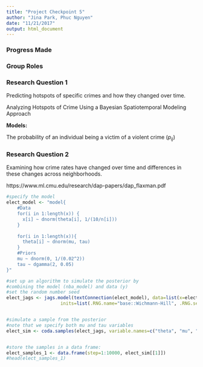 ```yaml
---
title: "Project Checkpoint 5"
author: "Jina Park, Phuc Nguyen"
date: "11/21/2017"
output: html_document
---
```


### Progress Made

### Group Roles

### Research Question 1

Predicting hotspots of specific crimes and how they changed over time.

Analyzing Hotspots of Crime Using a Bayesian Spatiotemporal Modeling Approach


**Models:**

The probability of an individual being a victim of a violent crime ($p_{ij}$)

### Research Question 2

Examining how crime rates have changed over time and differences in these changes across neighborhoods.

https://www.ml.cmu.edu/research/dap-papers/dap_flaxman.pdf


```r
#specify the model
elect_model <- "model{
    #Data
    for(i in 1:length(x)) {
      x[i] ~ dnorm(theta[i], 1/(10/n[i]))
    }
    
    for(i in 1:length(x)){
      theta[i] ~ dnorm(mu, tau)
    }
    #Priors
    mu ~ dnorm(0, 1/(0.02^2))
    tau ~ dgamma(2, 0.05)
}"

#set up an algorithm to simulate the posterior by 
#combining the model (nba_model) and data (y)
#set the random number seed
elect_jags <- jags.model(textConnection(elect_model), data=list(x=elect_sub$X, n=elect_sub$SampleSize),
                    inits=list(.RNG.name="base::Wichmann-Hill", .RNG.seed=1989))


#simulate a sample from the posterior 
#note that we specify both mu and tau variables
elect_sim <- coda.samples(elect_jags, variable.names=c("theta", "mu", "tau"), n.iter=10000)


#store the samples in a data frame:    
elect_samples_1 <- data.frame(step=1:10000, elect_sim[[1]])
#head(elect_samples_1)
```




